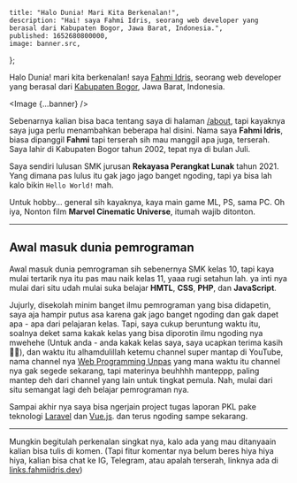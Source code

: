 

    title: "Halo Dunia! Mari Kita Berkenalan!",
    description: "Hai! saya Fahmi Idris, seorang web developer yang berasal dari Kabupaten Bogor, Jawa Barat, Indonesia.",
    published: 1652680800000,
    image: banner.src,
};

Halo Dunia! mari kita berkenalan! saya [Fahmi Idris](/about), seorang web developer yang berasal dari [Kabupaten Bogor](https://goo.gl/maps/m2TTQLokweevj9vY6), Jawa Barat, Indonesia.

<Image {...banner} />

Sebenarnya kalian bisa baca tentang saya di halaman [/about](/about), tapi kayaknya saya juga perlu menambahkan beberapa hal disini. Nama saya **Fahmi Idris**, biasa dipanggil **Fahmi** tapi terserah sih mau manggil apa juga, terserah. Saya lahir di Kabupaten Bogor tahun 2002, tepat nya di bulan Juli.

Saya sendiri lulusan SMK jurusan **Rekayasa Perangkat Lunak** tahun 2021. Yang dimana pas lulus itu gak jago jago banget ngoding, tapi ya bisa lah kalo bikin `Hello World!` mah.

Untuk hobby... general sih kayaknya, kaya main game ML, PS, sama PC. Oh iya, Nonton film **Marvel Cinematic Universe**, itumah wajib ditonton.

---

## Awal masuk dunia pemrograman

Awal masuk dunia pemrograman sih sebenernya SMK kelas 10, tapi kaya mulai tertarik nya itu pas mau naik kelas 11, yaaa rugi setahun lah. ya inti nya mulai dari situ udah mulai suka belajar **HMTL**, **CSS**, **PHP**, dan **JavaScript**.

Jujurly, disekolah minim banget ilmu pemrograman yang bisa didapetin, saya aja hampir putus asa karena gak jago banget ngoding dan gak dapet apa - apa dari pelajaran kelas. Tapi, saya cukup beruntung waktu itu, soalnya deket sama kakak kelas yang bisa diporotin ilmu ngoding nya mwehehe (Untuk anda - anda kakak kelas saya, saya ucapkan terima kasih 🙏🏻), dan waktu itu alhamdulillah ketemu channel super mantap di YouTube, nama channel nya [Web Programming Unpas](https://www.youtube.com/c/WebProgrammingUNPAS) yang mana waktu itu channel nya gak segede sekarang, tapi materinya beuhhhh manteppp, paling mantep deh dari channel yang lain untuk tingkat pemula. Nah, mulai dari situ semangat lagi deh belajar pemrograman nya.

Sampai akhir nya saya bisa ngerjain project tugas laporan PKL pake teknologi [Laravel](https://laravel.com/) dan [Vue.js](https://vuejs.org/). dan terus ngoding sampe sekarang.

---

Mungkin begitulah perkenalan singkat nya, kalo ada yang mau ditanyaain kalian bisa tulis di komen. (Tapi fitur komentar nya belum beres hiya hiya hiya, kalian bisa chat ke IG, Telegram, atau apalah terserah, linknya ada di [links.fahmiidris.dev](https://links.fahmiidris.dev))
